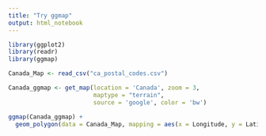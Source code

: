 ```yaml
---
title: "Try ggmap"
output: html_notebook
---
```


```r
library(ggplot2)
library(readr)
library(ggmap)

Canada_Map <- read_csv("ca_postal_codes.csv")

Canada_ggmap <- get_map(location = 'Canada', zoom = 3, 
                        maptype = "terrain",
                        source = 'google', color = 'bw')

ggmap(Canada_ggmap) +
  geom_polygon(data = Canada_Map, mapping = aes(x = Longitude, y = Latitude, fill = Province, group = Province))



```